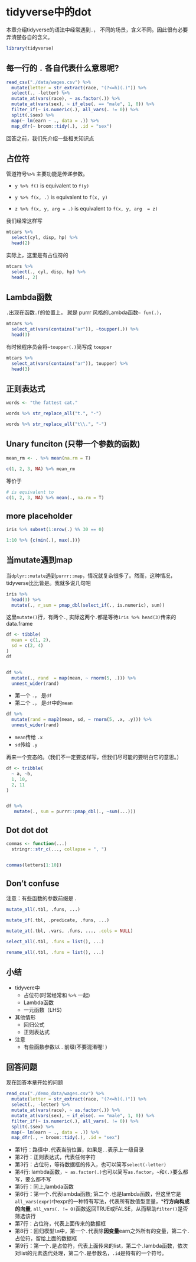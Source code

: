 # tidyverse中的dot {#dot}

本章介绍tidyverse的语法中经常遇到`.`， 不同的场景，含义不同。因此很有必要弄清楚各自的含义。

```r
library(tidyverse)
```


## 每一行的 `.` 各自代表什么意思呢?

```r
read_csv("./data/wages.csv") %>%
  mutate(letter = str_extract(race, "(?<=h)(.)")) %>%
  select(., -letter) %>%
  mutate_at(vars(race), ~ as.factor(.)) %>%
  mutate_at(vars(sex), ~ if_else(. == "male", 1, 0)) %>%
  filter_if(~ is.numeric(.), all_vars(. != 0)) %>% 
  split(.$sex) %>%
  map(~ lm(earn ~ ., data = .)) %>%
  map_dfr(~ broom::tidy(.), .id = "sex")
```

回答之前，我们先介绍一些相关知识点

## 占位符

管道符号` %>%` 主要功能是传递参数。

- `y %>% f()` is equivalent to `f(y)` 

- `y %>% f(x, .)` is equivalent to `f(x, y)` 
 
- `z %>% f(x, y, arg = .)` is equivalent to `f(x, y, arg  = z)`

我们经常这样写
```r
mtcars %>% 
  select(cyl, disp, hp) %>% 
  head(2)
```

实际上，这里是有占位符的
```r
mtcars %>% 
  select(., cyl, disp, hp) %>% 
  head(., 2)
```

## Lambda函数

`.`出现在函数`.f`的位置上， 就是 purrr 风格的Lambda函数`~ fun(.)`， 
```r
mtcars %>% 
  select_at(vars(contains("ar")), ~toupper(.)) %>% 
  head(3)
```

有时候程序员会将`~toupper(.) `简写成 `toupper`
```r
mtcars %>% 
  select_at(vars(contains("ar")), toupper) %>% 
  head(3)
```


## 正则表达式

```r
words <- "the fattest cat."
```


```r
words %>% str_replace_all("t.", "-")
```


```r
words %>% str_replace_all("t\\.", "-")
```


## Unary funciton (只带一个参数的函数)
<!-- A pipeline with a dot (.) as LHS will create a unary function. -->

```r
mean_rm <- . %>% mean(na.rm = T)

c(1, 2, 3, NA) %>% mean_rm
```

等价于
```r
# is equivalent to
c(1, 2, 3, NA) %>% mean(., na.rm = T)
```


## more placeholder



```r
iris %>% subset(1:nrow(.) %% 30 == 0)
```


```r
1:10 %>% {c(min(.), max(.))}
```


## 当mutate遇到map

当`dplyr::mutate`遇到`purrr::map`，情况就复杂很多了。然而，这种情况，tidyverse比比皆是。我就多说几句吧

```r
iris %>% 
  head(3) %>% 
  mutate(., r_sum = pmap_dbl(select_if(., is.numeric), sum)) 
```

这里`mutate()`行，有两个`.`, 实际这两个`.`都是等待`iris %>% head(3)`传来的data.frame



```r
df <- tibble(
  mean = c(1, 2),
  sd = c(2, 4)
)
df


df %>%
  mutate(., rand  = map(mean, ~ rnorm(5, .))) %>% 
  unnest_wider(rand)
```


- 第一个 `.`， 是`df`
- 第二个 `.`， 是`df`中的`mean`



```r
df %>%
  mutate(rand = map2(mean, sd, ~ rnorm(5, .x, .y))) %>% 
  unnest_wider(rand)
```

- `mean`传给 `.x`
- `sd`传给 `.y`



再来一个变态的。（我们不一定要这样写，但我们尽可能的要明白它的意思。）

```r
df <- tribble(
  ~ a, ~b,
  1, 10,
  2, 11
)


df %>%
   mutate(., sum = purrr::pmap_dbl(., ~sum(...)))
```





## Dot dot dot
```r
commas <- function(...) 
  stringr::str_c(..., collapse = ", ")


commas(letters[1:10])
```



## Don't confuse 

<!-- Don't confuse with many function arguments that are prefixed with a . -->
注意：有些函数的参数前缀是 .

```r
mutate_all(.tbl, .funs, ...)

mutate_if(.tbl, .predicate, .funs, ...)

mutate_at(.tbl, .vars, .funs, ..., .cols = NULL)

select_all(.tbl, .funs = list(), ...)

rename_all(.tbl, .funs = list(), ...)

```



## 小结

* tidyvere中
  + 占位符(时常经常和 `%>%` 一起)
  + Lambda函数
  + 一元函数（LHS）
 
* 其他情形
  + 回归公式
  + 正则表达式
 
* 注意
  + 有些函数参数以 . 前缀(不要混淆喔! )
 
 
 

## 回答问题

现在回答本章开始的问题

```r
read_csv("./demo_data/wages.csv") %>%
  mutate(letter = str_extract(race, "(?<=h)(.)")) %>%
  select(., -letter) %>%
  mutate_at(vars(race), ~ as.factor(.)) %>%
  mutate_at(vars(sex), ~ if_else(. == "male", 1, 0)) %>%
  filter_if(~ is.numeric(.), all_vars(. != 0)) %>% 
  split(.$sex) %>%
  map(~ lm(earn ~ ., data = .)) %>%
  map_dfr(., ~ broom::tidy(.), .id = "sex")
```

- 第1行：路径中`.`代表当前位置，如果是`..`表示上一级目录
- 第2行：正则表达式，代表任何字符
- 第3行：占位符，等待数据框的传入，也可以简写`select(-letter)`
- 第4行: lambda函数，`~ as.factor(.)`也可以简写`as.factor`，`~`和`(.)`要么都写，要么都不写
- 第5行：同上,lambda函数
- 第6行：第一个`.`代表lambda函数; 第二个`.`也是lambda函数，但这里它是`all_vars(expr)`中expr的一种特有写法，代表所有数值型变量，***行方向构成的向量**, `all_vars(. != 0)`函数返回TRUE或FALSE，从而帮助`filter()`是否筛选该行
- 第7行：占位符，代表上面传来的数据框
- 第8行：回归模型`lm`中，第一个`.`代表除**因变量**earn之外所有的变量，第二个`.`占位符，留给上面的数据框
- 第9行：第一个`.`是占位符，代表上面传来的list，第二个`.`lambda函数，依次对list的元素迭代处理，第二个`.`是参数名，`.id`是特有的一个符号。



